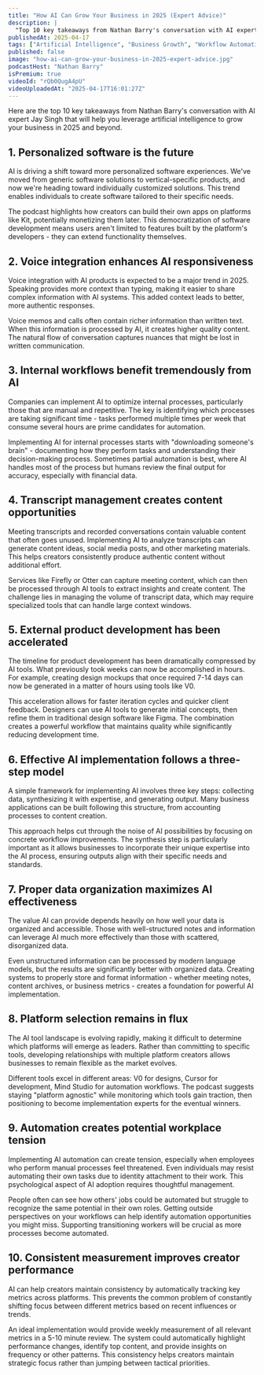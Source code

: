 ```yaml
---
title: "How AI Can Grow Your Business in 2025 (Expert Advice)"
description: |
  "Top 10 key takeaways from Nathan Barry's conversation with AI expert Jay Singh that will help you leverage artificial intelligence to grow your business in 2025 and beyond."
publishedAt: 2025-04-17
tags: ["Artificial Intelligence", "Business Growth", "Workflow Automation"]
published: false
image: "how-ai-can-grow-your-business-in-2025-expert-advice.jpg"
podcastHost: "Nathan Barry"
isPremium: true
videoId: "rQb0QugA4pU"
videoUploadedAt: "2025-04-17T16:01:27Z"
---
```



<PodcastSummaryPageLayout frontmatter={frontmatter}>

Here are the top 10 key takeaways from Nathan Barry's conversation with AI expert Jay Singh that will help you leverage artificial intelligence to grow your business in 2025 and beyond.

## 1. Personalized software is the future

AI is driving a shift toward more personalized software experiences. We've moved from generic software solutions to vertical-specific products, and now we're heading toward individually customized solutions. This trend enables individuals to create software tailored to their specific needs.

The podcast highlights how creators can build their own apps on platforms like Kit, potentially monetizing them later. This democratization of software development means users aren't limited to features built by the platform's developers - they can extend functionality themselves.

## 2. Voice integration enhances AI responsiveness

Voice integration with AI products is expected to be a major trend in 2025. Speaking provides more context than typing, making it easier to share complex information with AI systems. This added context leads to better, more authentic responses.

Voice memos and calls often contain richer information than written text. When this information is processed by AI, it creates higher quality content. The natural flow of conversation captures nuances that might be lost in written communication.

## 3. Internal workflows benefit tremendously from AI

Companies can implement AI to optimize internal processes, particularly those that are manual and repetitive. The key is identifying which processes are taking significant time - tasks performed multiple times per week that consume several hours are prime candidates for automation.

Implementing AI for internal processes starts with "downloading someone's brain" - documenting how they perform tasks and understanding their decision-making process. Sometimes partial automation is best, where AI handles most of the process but humans review the final output for accuracy, especially with financial data.

## 4. Transcript management creates content opportunities

Meeting transcripts and recorded conversations contain valuable content that often goes unused. Implementing AI to analyze transcripts can generate content ideas, social media posts, and other marketing materials. This helps creators consistently produce authentic content without additional effort.

Services like Firefly or Otter can capture meeting content, which can then be processed through AI tools to extract insights and create content. The challenge lies in managing the volume of transcript data, which may require specialized tools that can handle large context windows.

## 5. External product development has been accelerated

The timeline for product development has been dramatically compressed by AI tools. What previously took weeks can now be accomplished in hours. For example, creating design mockups that once required 7-14 days can now be generated in a matter of hours using tools like V0.

This acceleration allows for faster iteration cycles and quicker client feedback. Designers can use AI tools to generate initial concepts, then refine them in traditional design software like Figma. The combination creates a powerful workflow that maintains quality while significantly reducing development time.

## 6. Effective AI implementation follows a three-step model

A simple framework for implementing AI involves three key steps: collecting data, synthesizing it with expertise, and generating output. Many business applications can be built following this structure, from accounting processes to content creation.

This approach helps cut through the noise of AI possibilities by focusing on concrete workflow improvements. The synthesis step is particularly important as it allows businesses to incorporate their unique expertise into the AI process, ensuring outputs align with their specific needs and standards.

## 7. Proper data organization maximizes AI effectiveness

The value AI can provide depends heavily on how well your data is organized and accessible. Those with well-structured notes and information can leverage AI much more effectively than those with scattered, disorganized data.

Even unstructured information can be processed by modern language models, but the results are significantly better with organized data. Creating systems to properly store and format information - whether meeting notes, content archives, or business metrics - creates a foundation for powerful AI implementation.

## 8. Platform selection remains in flux

The AI tool landscape is evolving rapidly, making it difficult to determine which platforms will emerge as leaders. Rather than committing to specific tools, developing relationships with multiple platform creators allows businesses to remain flexible as the market evolves.

Different tools excel in different areas: V0 for designs, Cursor for development, Mind Studio for automation workflows. The podcast suggests staying "platform agnostic" while monitoring which tools gain traction, then positioning to become implementation experts for the eventual winners.

## 9. Automation creates potential workplace tension

Implementing AI automation can create tension, especially when employees who perform manual processes feel threatened. Even individuals may resist automating their own tasks due to identity attachment to their work. This psychological aspect of AI adoption requires thoughtful management.

People often can see how others' jobs could be automated but struggle to recognize the same potential in their own roles. Getting outside perspectives on your workflows can help identify automation opportunities you might miss. Supporting transitioning workers will be crucial as more processes become automated.

## 10. Consistent measurement improves creator performance

AI can help creators maintain consistency by automatically tracking key metrics across platforms. This prevents the common problem of constantly shifting focus between different metrics based on recent influences or trends.

An ideal implementation would provide weekly measurement of all relevant metrics in a 5-10 minute review. The system could automatically highlight performance changes, identify top content, and provide insights on frequency or other patterns. This consistency helps creators maintain strategic focus rather than jumping between tactical priorities.

</PodcastSummaryPageLayout>
